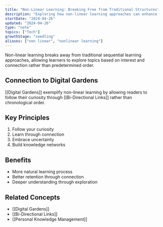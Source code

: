```yaml
---
title: "Non-Linear Learning: Breaking Free from Traditional Structures"
description: "Exploring how non-linear learning approaches can enhance understanding"
startDate: "2024-04-26"
updated: "2024-04-26"
type: "note"
topics: ["Tech"]
growthStage: "seedling"
aliases: ["non linear", "nonlinear learning"]
---
```


Non-linear learning breaks away from traditional sequential learning approaches, allowing learners to explore topics based on interest and connection rather than predetermined order.

## Connection to Digital Gardens

[[Digital Gardens]] exemplify non-linear learning by allowing readers to follow their curiosity through [[Bi-Directional Links]] rather than chronological order.

## Key Principles

1. Follow your curiosity
2. Learn through connection
3. Embrace uncertainty
4. Build knowledge networks

## Benefits

- More natural learning process
- Better retention through connection
- Deeper understanding through exploration

## Related Concepts

- [[Digital Gardens]]
- [[Bi-Directional Links]]
- [[Personal Knowledge Management]]
